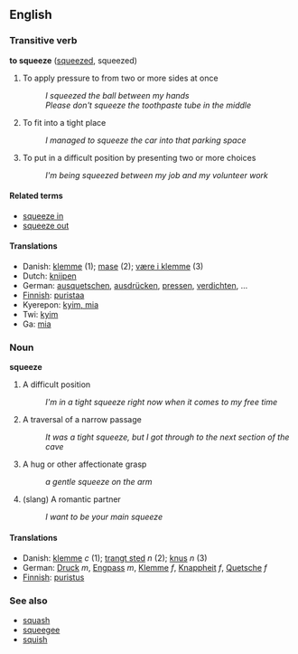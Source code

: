 == English ==

=== Transitive verb ===
'''to squeeze''' ([[squeezed]], squeezed)

# To apply pressure to from two or more sides at once
#: ''I squeezed the ball between my hands''
#: ''Please don't squeeze the toothpaste tube in the middle''
# To fit into a tight place
#: ''I managed to squeeze the car into that parking space''
# To put in a difficult position by presenting two or more choices
#: ''I'm being squeezed between my job and my volunteer work''

==== Related terms ====
* [[squeeze in]]
* [[squeeze out]]

==== Translations ====
*Danish: [[klemme]] (1); [[mase]] (2); [[være i klemme]] (3)
*Dutch: [[knijpen]]
*German: [[ausquetschen]], [[ausdrücken]], [[pressen]], [[verdichten]], ...
*[[Finnish]]: [[puristaa]]
*Kyerepon: [[kyim, mia]]
*Twi: [[kyim]]
*Ga: [[mia]]

=== Noun ===
'''squeeze'''

# A difficult position
#: ''I'm in a tight squeeze right now when it comes to my free time''
# A traversal of a narrow passage
#: ''It was a tight squeeze, but I got through to the next section of the cave''
# A hug or other affectionate grasp
#: ''a gentle squeeze on the arm''
# (slang) A romantic partner
#: ''I want to be your main squeeze''

==== Translations ====
*Danish: [[klemme]] ''c'' (1); [[trangt sted]] ''n'' (2); [[knus]] ''n'' (3)
*German: [[Druck]] ''m'', [[Engpass]] ''m'', [[Klemme]] ''f'', [[Knappheit]] ''f'', [[Quetsche]] ''f''
*[[Finnish]]: [[puristus]]

===See also===
*[[squash]]
*[[squeegee]]
*[[squish]]